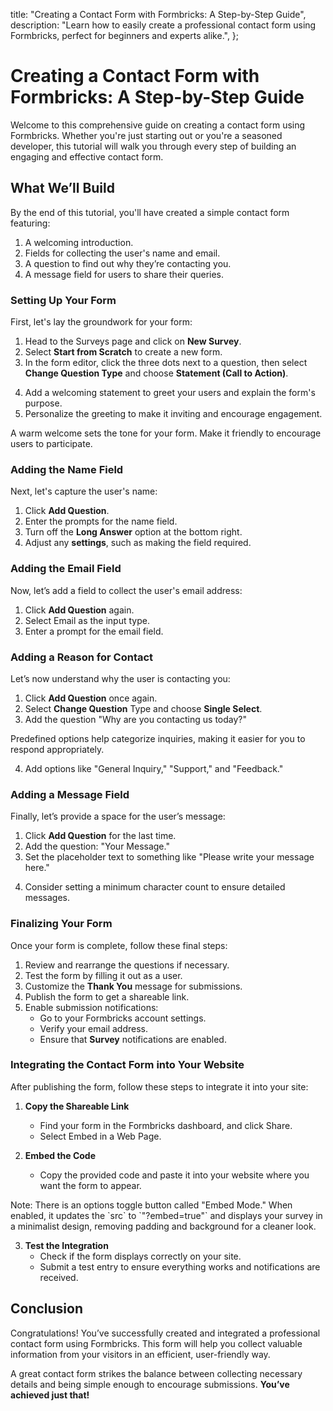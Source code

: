 
  title: "Creating a Contact Form with Formbricks: A Step-by-Step Guide",
  description:
    "Learn how to easily create a professional contact form using Formbricks, perfect for beginners and experts alike.",
};

# Creating a Contact Form with Formbricks: A Step-by-Step Guide

Welcome to this comprehensive guide on creating a contact form using Formbricks. Whether you're just starting out or you're a seasoned developer, this tutorial will walk you through every step of building an engaging and effective contact form.

## What We’ll Build

By the end of this tutorial, you'll have created a simple contact form featuring:

1. A welcoming introduction.
2. Fields for collecting the user's name and email.
3. A question to find out why they’re contacting you.
4. A message field for users to share their queries.

### Setting Up Your Form

First, let's lay the groundwork for your form:

1. Head to the Surveys page and click on **New Survey**.
2. Select **Start from Scratch** to create a new form.
3. In the form editor, click the three dots next to a question, then select **Change Question Type** and choose **Statement (Call to Action)**.

<MdxImage
  src={ToggleButton}
  alt="Toggle button for Statement (Call to Action)"
  quality="100"
  className="max-w-full rounded-lg sm:max-w-3xl"
/>

4. Add a welcoming statement to greet your users and explain the form's purpose.
5. Personalize the greeting to make it inviting and encourage engagement.

<Note>A warm welcome sets the tone for your form. Make it friendly to encourage users to participate.</Note>

### Adding the Name Field

Next, let's capture the user's name:

1. Click **Add Question**.
   <MdxImage
     src={AddQuestion}
     alt="Adding a question in Formbricks"
     quality="100"
     className="max-w-full rounded-lg sm:max-w-3xl"
   />
2. Enter the prompts for the name field.
3. Turn off the **Long Answer** option at the bottom right.
4. Adjust any **settings**, such as making the field required.

<MdxImage
  src={NameField}
  alt="Name field configuration"
  quality="100"
  className="max-w-full rounded-lg sm:max-w-3xl"
/>

### Adding the Email Field

Now, let’s add a field to collect the user's email address:

1. Click **Add Question** again.
2. Select Email as the input type.
3. Enter a prompt for the email field.

<MdxImage
  src={EmailField}
  alt="Email field configuration"
  quality="100"
  className="max-w-full rounded-lg sm:max-w-3xl"
/>

### Adding a Reason for Contact

Let’s now understand why the user is contacting you:

1. Click **Add Question** once again.
2. Select **Change Question** Type and choose **Single Select**.
3. Add the question "Why are you contacting us today?"

<MdxImage
  src={SingleSelect}
  alt="Single Select question configuration"
  quality="100"
  className="max-w-full rounded-lg sm:max-w-3xl"
/>

<Note>Predefined options help categorize inquiries, making it easier for you to respond appropriately.</Note>

4. Add options like "General Inquiry," "Support," and "Feedback."

<MdxImage
  src={QueryImage}
  alt="Single Select question configuration"
  quality="100"
  className="max-w-full rounded-lg sm:max-w-3xl"
/>

### Adding a Message Field

Finally, let’s provide a space for the user’s message:

1. Click **Add Question** for the last time.
2. Add the question: "Your Message."
3. Set the placeholder text to something like "Please write your message here."

<MdxImage
  src={MessageField}
  alt="Message field configuration"
  quality="100"
  className="max-w-full rounded-lg sm:max-w-3xl"
/>

4. Consider setting a minimum character count to ensure detailed messages.

### Finalizing Your Form

Once your form is complete, follow these final steps:

1. Review and rearrange the questions if necessary.
2. Test the form by filling it out as a user.
3. Customize the **Thank You** message for submissions.
4. Publish the form to get a shareable link.
5. Enable submission notifications:
   - Go to your Formbricks account settings.
   - Verify your email address.
   - Ensure that **Survey** notifications are enabled.

### Integrating the Contact Form into Your Website

After publishing the form, follow these steps to integrate it into your site:

1. **Copy the Shareable Link**

   - Find your form in the Formbricks dashboard, and click Share.
   - Select Embed in a Web Page.

   <MdxImage
     src={EmbedImage}
     alt="Embed Image configuration"
     quality="100"
     className="max-w-full rounded-lg sm:max-w-3xl"
   />

2. **Embed the Code**
   - Copy the provided code and paste it into your website where you want the form to appear.

<Note>
  Note: There is an options toggle button called "Embed Mode." When enabled, it updates the `src` to
  `"?embed=true"` and displays your survey in a minimalist design, removing padding and background for a
  cleaner look.
</Note>

3. **Test the Integration**
   - Check if the form displays correctly on your site.
   - Submit a test entry to ensure everything works and notifications are received.

## Conclusion

Congratulations! You’ve successfully created and integrated a professional contact form using Formbricks. This form will help you collect valuable information from your visitors in an efficient, user-friendly way.

A great contact form strikes the balance between collecting necessary details and being simple enough to encourage submissions. **You’ve achieved just that!**
